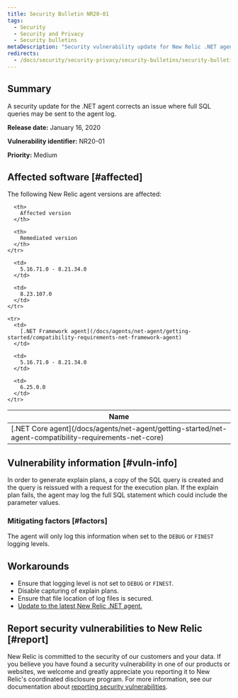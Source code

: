 ```yaml
---
title: Security Bulletin NR20-01
tags:
  - Security
  - Security and Privacy
  - Security bulletins
metaDescription: "Security vulnerability update for New Relic .NET agent,  January 16, 2020"
redirects:
  - /docs/security/security-privacy/security-bulletins/security-bulletin-nr20-01
---
```


## Summary

A security update for the .NET agent corrects an issue where full SQL queries may be sent to the agent log.

**Release date:** January 16, 2020

**Vulnerability identifier:** NR20-01

**Priority:** Medium

## Affected software [#affected]

The following New Relic agent versions are affected:

<table>
  <thead>
    <tr>
      <th>
        Name
      </th>

      <th>
        Affected version
      </th>

      <th>
        Remediated version
      </th>
    </tr>
  </thead>

  <tbody>
    <tr>
      <td>
        [.NET Core agent](/docs/agents/net-agent/getting-started/net-agent-compatibility-requirements-net-core)
      </td>

      <td>
        5.16.71.0 - 8.21.34.0
      </td>

      <td>
        8.23.107.0
      </td>
    </tr>

    <tr>
      <td>
        [.NET Framework agent](/docs/agents/net-agent/getting-started/compatibility-requirements-net-framework-agent)
      </td>

      <td>
        5.16.71.0 - 8.21.34.0
      </td>

      <td>
        6.25.0.0
      </td>
    </tr>
  </tbody>
</table>

## Vulnerability information [#vuln-info]

In order to generate explain plans, a copy of the SQL query is created and the query is reissued with a request for the execution plan. If the explain plan fails, the agent may log the full SQL statement which could include the parameter values.

### Mitigating factors [#factors]

The agent will only log this information when set to the `DEBUG` or `FINEST` logging levels.

## Workarounds

* Ensure that logging level is not set to `DEBUG` or `FINEST`.
* Disable capturing of explain plans.
* Ensure that file location of log files is secured.
* [Update to the latest New Relic .NET agent.](https://docs.newrelic.com/docs/agents/net-agent/installation/update-net-agent)

## Report security vulnerabilities to New Relic [#report]

New Relic is committed to the security of our customers and your data. If you believe you have found a security vulnerability in one of our products or websites, we welcome and greatly appreciate you reporting it to New Relic's coordinated disclosure program. For more information, see our documentation about [reporting security vulnerabilities](/docs/security/new-relic-security/data-privacy/reporting-security-vulnerabilities).
